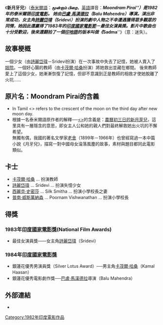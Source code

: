 {{Link style|time=2015-12-12T02:12:35+00:00}}
<!-- {{notchinesetitle}} -->
{{Infobox Film|
  name     = 新月牙兒<BR>'' Moondram Pirai'' <BR>又譯：迷失  |
   image          =  |  
  director       = [[巴盧·馬漢德拉|巴盧·馬漢德拉]]<BR>[[:en:Balu_Mahendra|Balu Mahendra]] |
  writer         =  |
  starring       = [[卡茂爾·哈桑|卡茂爾·哈桑]]<br />[[詩麗黛瑋|詩麗黛瑋]]<br />[[西麗克·史密莎|西麗克·史密莎]]<br /> Poornam Vishwanathan |
  producer       =  |
  distributor    = |
  released   = 1982年|
  runtime  = 143分鐘 |
  language = [[泰米爾語|泰米爾語]] |
  music =  [[Ilayaraaja|Ilayaraaja]] |
  imdb_id  = 0187318
}}
《'''新月牙兒'''》（[[泰米爾語|泰米爾語]]：'''''மூன்றாம் பிறை'''''，[[英語|英語]]譯音：'''''Moondram Pirai'''''）是1982年的泰米爾語[[印度電影|印度電影]]。<!--   ([[1983|1983]]) is a [[Tamil_language|Tamil]] feature film directed -->她由[[巴卢·马亨德拉|巴盧·馬漢德拉]]（Balu Mahendra）導演。演出非常成功，女主角[[詩麗岱瑋·阿雅盼|詩麗岱瑋]]（Sridevi）扮演的劇中人物之不幸遭遇獲得眾多觀眾的同情，她因此還贏得了1983年的[[印度國家電影節|印度國家電影節]]－最佳女演員獎。影片中歌曲也十分受歡迎，後來還翻拍了一個[[印地語|印地語]]的版本叫做《'''''Sadma'''''》（意：迷失）。 <!-- [[Silk_Smitha|Silk Smitha]] and [[Poornam_Vishwanathan|Poornam Vishwanathan]]. The film earned strong critical plaudits upon release, and was also commercially successful. [[Sridevi|Sridevi]]'s performance was particularly well received, and was expected to win the [[National_Film_Award_for_Best_Actress|National Film Award for Best Actress]] in [[1983|1983]] for her role in the film, but [[Kamal_Hassan|Kamal Hassan]] silently won [[National_Film_Award_for_Best_Actor|National Film Award for Best Actor]] award. The film's score and soundtrack were composed by [[Ilaiyaraaja|Ilaiyaraaja]], with songs sung by  [[K.J._Yesudas|K.J. Yesudas]] and [[S._P._Balasubrahmanyam|S. P. Balasubrahmanyam]]. The soundtrack was also well received.

The [[Hindi|Hindi]] version of this film is called ''Sadma'' -->

==故事梗概==

一個少女（由[[Sridevi|詩麗岱瑋]]－Sridevi扮演）在一次事故中失去了記憶，她被人賣入了[[妓院|妓院]]。一個好心腸的教師（由[[卡茂爾·哈桑|卡茂爾·哈桑]]扮演）將她救出並藏在鄉間。 後來教師愛上了這個少女，她漸漸恢復了記憶，但卻不意識到正是教師的相救才使她脫離了火坑……

== 原片名：Moondram Pirai的含義==
* In Tamil <<Moondram Pirai>> refers to the crescent of the moon on the third day after new moon day.
*根據一名泰米爾語原作者的解釋──<U><<Moondram Pirai>></U>的含義是：<U>農曆初三日的新月芽兒</U>，這里具有一層隱含的意思，即女主人公和她的親人們對最終解救她出火坑的不懈希望。<BR>無獨有偶，我國的著名文學家[[老舍|老舍]]（1899年－1966年）也曾經寫過一本中篇小說《月牙兒》，描寫一對中國母女淪落風塵的故事，素材與題目都同此電影類似。

==卡士==
* [[卡茂爾·哈桑|卡茂爾·哈桑]] ... 扮演教師
* [[Sridevi|詩麗岱瑋]] ... Sridevi ... 扮演失憶少女
* [[西麗克·史密莎|西麗克·史密莎]] ... Silk Smitha ... 扮演小學校長之妻
* [[Poornam_Vishwanathan|普南·威斯萬納森]] ... Poornam Vishwanathan ... 扮演小學校長

==得獎==
===1983年[[印度國家電影獎|印度國家電影獎]](National Film Awards)===
* 最佳女演員獎——女主角[[Sridevi|詩麗岱瑋]]（Sridevi）

===1984年[[印度國家電影獎|印度國家電影獎]]===
* 銀蓮花優秀男演員獎（Silver Lotus Award）──男主角[[卡茂爾·哈桑|卡茂爾·哈桑]]（Kamal Haasan）
* 銀蓮花優秀電影劇作獎──[[巴盧·馬漢德拉|巴盧·馬漢德拉]]導演（Balu Mahendra）

==外部連結==
* {{imdb title|id=0187318|title=新月牙兒（Moondram Pirai）}}

[[Category:1982年印度電影作品|Category:1982年印度電影作品]]